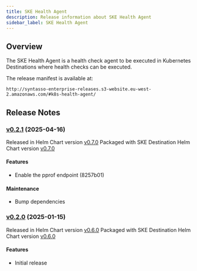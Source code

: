 ```yaml
---
title: SKE Health Agent
description: Release information about SKE Health Agent
sidebar_label: SKE Health Agent
---
```


## Overview

The SKE Health Agent is a health check agent to be executed in Kubernetes Destinations where health checks can be executed.

The release manifest is available at:

```
http://syntasso-enterprise-releases.s3-website.eu-west-2.amazonaws.com/#k8s-health-agent/
```

## Release Notes

### [v0.2.1](http://syntasso-enterprise-releases.s3-website.eu-west-2.amazonaws.com/#k8s-health-agent/v0.2.1/) (2025-04-16)

Released in Helm Chart version [v0.7.0](http://syntasso-enterprise-releases.s3-website.eu-west-2.amazonaws.com/#k8s-health-agent-helm-chart/0.7.0/)
Packaged with SKE Destination Helm Chart version [v0.7.0](http://syntasso-enterprise-releases.s3-website.eu-west-2.amazonaws.com/#ske-destination-helm-chart/0.7.0/)

#### Features

* Enable the pprof endpoint (8257b01)

#### Maintenance

* Bump dependencies

### [v0.2.0](http://syntasso-enterprise-releases.s3-website.eu-west-2.amazonaws.com/#k8s-health-agent/v0.2.0/) (2025-01-15)

Released in Helm Chart version [v0.6.0](http://syntasso-enterprise-releases.s3-website.eu-west-2.amazonaws.com/#k8s-health-agent-helm-chart/0.6.0/)
Packaged with SKE Destination Helm Chart version [v0.6.0](http://syntasso-enterprise-releases.s3-website.eu-west-2.amazonaws.com/#ske-destination-helm-chart/)

#### Features

* Initial release
